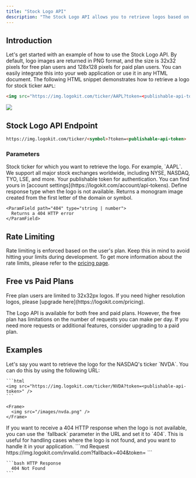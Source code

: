 ```yaml
---
title: "Stock Logo API"
description: "The Stock Logo API allows you to retrieve logos based on a stock exchange ticker, providing both high-quality images and fallback options when a logo is not available."
---
```


## Introduction

Let's get started with an example of how to use the Stock Logo API. By default, logo images are returned in PNG format, and the size is 32x32 pixels for free plan users and 128x128 pixels for paid plan users. You can easily integrate this into your web application or use it in any HTML document.
The following HTML snippet demonstrates how to retrieve a logo for stock ticker `AAPL`:

```html
<img src="https://img.logokit.com/ticker/AAPL?token=<publishable-api-token>" />
```

<Frame>
  <img src="/images/apple.png" />
</Frame>

## Stock Logo API Endpoint

```md Request
https://img.logokit.com/ticker/<symbol>?token=<publishable-api-token>
```

### Parameters

<ParamField path="symbol" type="string" required>
  Stock ticker for which you want to retrieve the logo. For example, `AAPL`. We
  support all major stock exchanges worldwide, including NYSE, NASDAQ, TYO, LSE,
  and more.
</ParamField>

<ParamField path="token" type="string" required>
  Your publishable token for authentication. You can find yours in [account
  settings](https://logokit.com/account/api-tokens).
</ParamField>

<ParamField path="fallback" type="string" default="monogram">
  Define response type when the logo is not available.
  <Expandable title="values">
    <ParamField path="monogram" type="string">
      Returns a monogram image created from the first letter of the domain or symbol.
    </ParamField>

    <ParamField path="404" type="string | number">
      Returns a 404 HTTP error
    </ParamField>

  </Expandable>
</ParamField>

## Rate Limiting

Rate limiting is enforced based on the user's plan. Keep this in mind to avoid hitting your limits during development. To get
more information about the rate limits, please refer to the [pricing page](https://logokit.com/pricing).

## Free vs Paid Plans

<Warning>
  Free plan users are limited to 32x32px logos. If you need higher resolution
  logos, please [upgrade here](https://logokit.com/pricing).
</Warning>

The Logo API is available for both free and paid plans. However, the free plan has limitations on the number of requests you can make per day. If you need more requests or additional features, consider upgrading to a paid plan.

## Examples

<AccordionGroup>
  <Accordion title="Retrieve logo for Nvidia stock ticker">
    Let's say you want to retrieve the logo for the NASDAQ's ticker `NVDA`. You can
    do this by using the following URL:

    ```html
    <img src="https://img.logokit.com/ticker/NVDA?token=<publishable-api-token>" />
    ```

    <Frame>
      <img src="/images/nvda.png" />
    </Frame>

  </Accordion>
  <Accordion title="Get 404 HTTP response for non-existent logo">
    If you want to receive a 404 HTTP response when the logo is not available, you can
    use the `fallback` parameter in the URL and set it to `404`. This is useful for
    handling cases where the logo is not found, and you want to handle it in your
    application.
    ```md Request
    https://img.logokit.com/invalid.com?fallback=404&token=<publishable-api-token>
    ```
    
    ```bash HTTP Response
      404 Not Found
    ```
  </Accordion>
</AccordionGroup>
